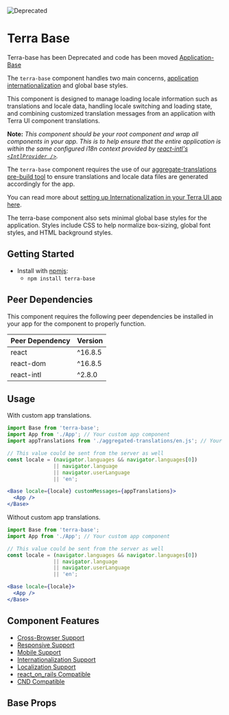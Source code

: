
<Badge />

![Deprecated](https://badgen.net/badge/status/Deprecated/grey)

# Terra Base

<Notice variant='deprecation'>

Terra-base has been Deprecated and code has been moved [Application-Base](https://engineering.cerner.com/terra-ui/application/terra-application/components/application-base)

</Notice>

The `terra-base` component handles two main concerns, [application internationalization](https://engineering.cerner.com/terra-ui/#/getting-started/terra-ui/internationalization/internationalization-intro) and global base styles.

This component is designed to manage loading locale information such as translations and locale data, handling locale switching and loading state, and combining customized translation messages from an application with Terra UI component translations.

**Note:** _This component should be your root component and wrap all components in your app. This is to help ensure that the entire application is within the same configured i18n context provided by [react-intl's `<IntlProvider />`](https://github.com/formatjs/react-intl/blob/master/docs/Components.md)._

The `terra-base` component requires the use of our [aggregate-translations pre-build tool](https://github.com/cerner/terra-aggregate-translations) to ensure translations and locale data files are generated accordingly for the app.

You can read more about [setting up Internationalization in your Terra UI app here](https://engineering.cerner.com/terra-ui/guides/terra-ui/internationalization/internationalization-intro).

The terra-base component also sets minimal global base styles for the application. Styles include CSS to help normalize box-sizing, global font styles, and HTML background styles.

## Getting Started

- Install with [npmjs](https://www.npmjs.com):
  - `npm install terra-base`

<!-- AUTO-GENERATED-CONTENT:START Peer Dependencies -->
## Peer Dependencies

This component requires the following peer dependencies be installed in your app for the component to properly function.

| Peer Dependency | Version |
|-|-|
| react | ^16.8.5 |
| react-dom | ^16.8.5 |
| react-intl | ^2.8.0 |

<!-- AUTO-GENERATED-CONTENT:END -->

## Usage

With custom app translations.

```jsx
import Base from 'terra-base';
import App from './App'; // Your custom app component
import appTranslations from './aggregated-translations/en.js'; // Your aggregated app translations

// This value could be sent from the server as well
const locale = (navigator.languages && navigator.languages[0])
               || navigator.language
               || navigator.userLanguage
               || 'en';

<Base locale={locale} customMessages={appTranslations}>
  <App />
</Base>
```

Without custom app translations.

```jsx
import Base from 'terra-base';
import App from './App'; // Your custom app component

// This value could be sent from the server as well
const locale = (navigator.languages && navigator.languages[0])
               || navigator.language
               || navigator.userLanguage
               || 'en';

<Base locale={locale}>
  <App />
</Base>
```

## Component Features
* [Cross-Browser Support](https://engineering.cerner.com/terra-ui/about/terra-ui/component-standards#cross-browser-support)
* [Responsive Support](https://engineering.cerner.com/terra-ui/about/terra-ui/component-standards#responsive-support)
* [Mobile Support](https://engineering.cerner.com/terra-ui/about/terra-ui/component-standards#mobile-support)
* [Internationalization Support](https://engineering.cerner.com/terra-ui/about/terra-ui/component-standards#internationalization-i18n)
* [Localization Support](https://engineering.cerner.com/terra-ui/about/terra-ui/component-standards#internationalization-i18n)
* [react_on_rails Compatible](https://github.com/shakacode/react_on_rails/blob/8cb06ed35cb5c2c453bcc193282b4c091574c1b7/docs/basics/i18n.md#how-to-add-i18n)
* [CND Compatible](https://github.com/webpack/docs/wiki/configuration#outputpublicpath)

## Base Props
<BasePropsTable />
